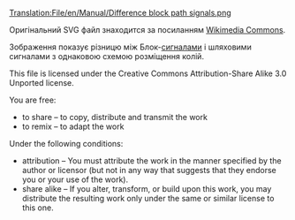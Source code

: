 [[Translation:File/en/Manual/Difference block path signals.png]]

Оригінальний SVG файл знаходится за посиланням [https://commons.wikimedia.org/wiki/File:OpenTTD_difference_block_path_signals.svg Wikimedia Commons].

Зображення показує різницю між Блок-[[uk/Manual/Сигнали|сигналами]] і шляховими сигналами з однаковою схемою розміщення колій.


This file is licensed under the Creative Commons Attribution-Share Alike 3.0 Unported license. 

You are free:
*to share – to copy, distribute and transmit the work
*to remix – to adapt the work 

Under the following conditions:
*attribution – You must attribute the work in the manner specified by the author or licensor (but not in any way that suggests that they endorse you or your use of the work).
*share alike – If you alter, transform, or build upon this work, you may distribute the resulting work only under the same or similar license to this one.